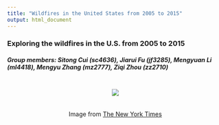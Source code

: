 ```yaml
---
title: "Wildfires in the United States from 2005 to 2015"
output: html_document
---
```


### Exploring the wildfires in the U.S. from 2005 to 2015

##### **Group members: Sitong Cui (sc4636), Jiarui Fu (jf3285), Mengyuan Li (ml4418), Mengyu Zhang (mz2777), Ziqi Zhou (zz2710)**


<center>

<img src = "images/wildfire.JPG" style = "padding:20px">

Image from [The New York Times](https://www.nytimes.com/2019/11/01/us/maria-fire-california.html)

</center>



